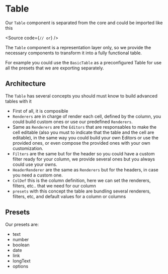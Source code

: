 
<Meta title="Components/Table" />

# Table

Our `Table` component is separated from the core and could be imported like this

<Source
  code={`
// or
`}
/>

The `Table` component is a representation layer only, so we provide the
necessary components to transform it into a fully functional table.

For example you could use the `BasicTable` as a preconfigured Table for use all
the presets that we are exporting separately.

## Architecture

The `Table` has several concepts you should must know to build advanced tables
with it

- First of all, it is composible
- `Renderers` are in charge of render each cell, defined by the column, you
  could build custom ones or use our predefined `Renderers`.
- Same as `Renderers` are the `Editors` that are responsables to make the cell
  editable (also you must to indicate that the table and the cell are editable),
  in the same way you could build your own Editors or use the provided ones, or
  even compose the provided ones with your own customization.
- `Filters` are the same but for the header so you could have a custom filter
  ready for your column, we provide several ones but you always could use your
  owns.
- `HeaderRenderer` are the same as `Renderers` but for the headers, in case you
  need a custom one.
- `ColDef` this is the column definition, here we can set the renderers,
  filters, etc.. that we need for our column
- `presets` with this concept the table are bundling several renderers, filters,
  etc, and default values for a column or columns

## Presets

Our presets are:

- text
- number
- boolean
- date
- link
- longText
- options
